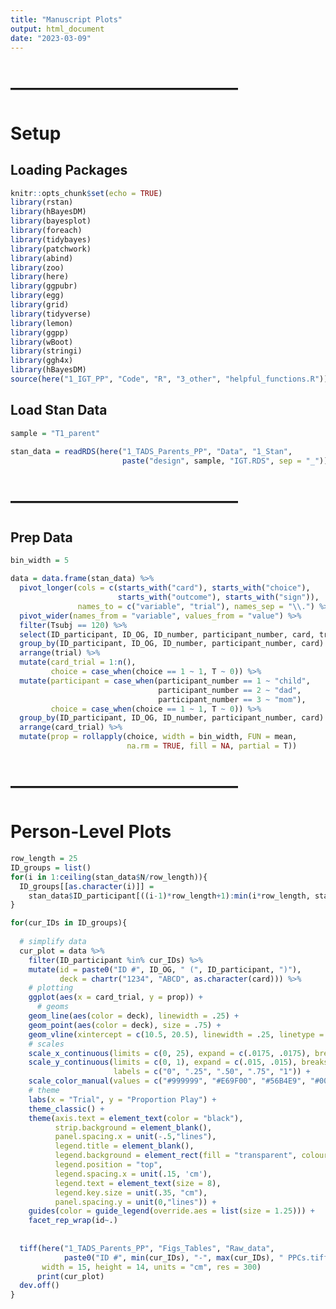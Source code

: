 ---
title: "Manuscript Plots"
output: html_document
date: "2023-03-09"
---



# ---------------------------------------
# Setup
## Loading Packages
```{r include=FALSE}
knitr::opts_chunk$set(echo = TRUE)
library(rstan)
library(hBayesDM)
library(bayesplot)
library(foreach)
library(tidybayes)
library(patchwork)
library(abind)
library(zoo)
library(here)
library(ggpubr)
library(egg)
library(grid)
library(tidyverse)
library(lemon)
library(ggpp)
library(wBoot)
library(stringi)
library(ggh4x)
library(hBayesDM)
source(here("1_IGT_PP", "Code", "R", "3_other", "helpful_functions.R"))
```



## Load Stan Data
```{r include=FALSE}
sample = "T1_parent"

stan_data = readRDS(here("1_TADS_Parents_PP", "Data", "1_Stan",
                         paste("design", sample, "IGT.RDS", sep = "_")))
```



# ---------------------------------------
## Prep Data
```{r}
bin_width = 5

data = data.frame(stan_data) %>%
  pivot_longer(cols = c(starts_with("card"), starts_with("choice"),
                        starts_with("outcome"), starts_with("sign")), 
               names_to = c("variable", "trial"), names_sep = "\\.") %>%
  pivot_wider(names_from = "variable", values_from = "value") %>% 
  filter(Tsubj == 120) %>% 
  select(ID_participant, ID_OG, ID_number, participant_number, card, trial, choice) %>% 
  group_by(ID_participant, ID_OG, ID_number, participant_number, card) %>% 
  arrange(trial) %>% 
  mutate(card_trial = 1:n(),
         choice = case_when(choice == 1 ~ 1, T ~ 0)) %>%  
  mutate(participant = case_when(participant_number == 1 ~ "child", 
                                 participant_number == 2 ~ "dad",
                                 participant_number == 3 ~ "mom"),
         choice = case_when(choice == 1 ~ 1, T ~ 0)) %>% 
  group_by(ID_participant, ID_OG, ID_number, participant_number, card) %>% 
  arrange(card_trial) %>%
  mutate(prop = rollapply(choice, width = bin_width, FUN = mean,
                          na.rm = TRUE, fill = NA, partial = T))
```




# ---------------------------------------
# Person-Level Plots
```{r}
row_length = 25
ID_groups = list()
for(i in 1:ceiling(stan_data$N/row_length)){
  ID_groups[[as.character(i)]] =
    stan_data$ID_participant[((i-1)*row_length+1):min(i*row_length, stan_data$N)]
}

for(cur_IDs in ID_groups){
  
  # simplify data
  cur_plot = data %>% 
    filter(ID_participant %in% cur_IDs) %>% 
    mutate(id = paste0("ID #", ID_OG, " (", ID_participant, ")"),
           deck = chartr("1234", "ABCD", as.character(card))) %>%
    # plotting
    ggplot(aes(x = card_trial, y = prop)) +
      # geoms
    geom_line(aes(color = deck), linewidth = .25) +
    geom_point(aes(color = deck), size = .75) +
    geom_vline(xintercept = c(10.5, 20.5), linewidth = .25, linetype = "dashed") +
    # scales
    scale_x_continuous(limits = c(0, 25), expand = c(.0175, .0175), breaks = seq(0, 25, 5)) +
    scale_y_continuous(limits = c(0, 1), expand = c(.015, .015), breaks = seq(0, 1, .25),
                       labels = c("0", ".25", ".50", ".75", "1")) +
    scale_color_manual(values = c("#999999", "#E69F00", "#56B4E9", "#009E73")) +
    # theme
    labs(x = "Trial", y = "Proportion Play") +
    theme_classic() +
    theme(axis.text = element_text(color = "black"),
          strip.background = element_blank(),
          panel.spacing.x = unit(-.5,"lines"),
          legend.title = element_blank(),
          legend.background = element_rect(fill = "transparent", colour = "transparent"),
          legend.position = "top",
          legend.spacing.x = unit(.15, 'cm'),
          legend.text = element_text(size = 8),
          legend.key.size = unit(.35, "cm"),
          panel.spacing.y = unit(0,"lines")) +
    guides(color = guide_legend(override.aes = list(size = 1.25))) +
    facet_rep_wrap(id~.)
    
    
  tiff(here("1_TADS_Parents_PP", "Figs_Tables", "Raw_data",
            paste0("ID #", min(cur_IDs), "-", max(cur_IDs), " PPCs.tiff")),
       width = 15, height = 14, units = "cm", res = 300)
      print(cur_plot)
  dev.off()
}
```



























